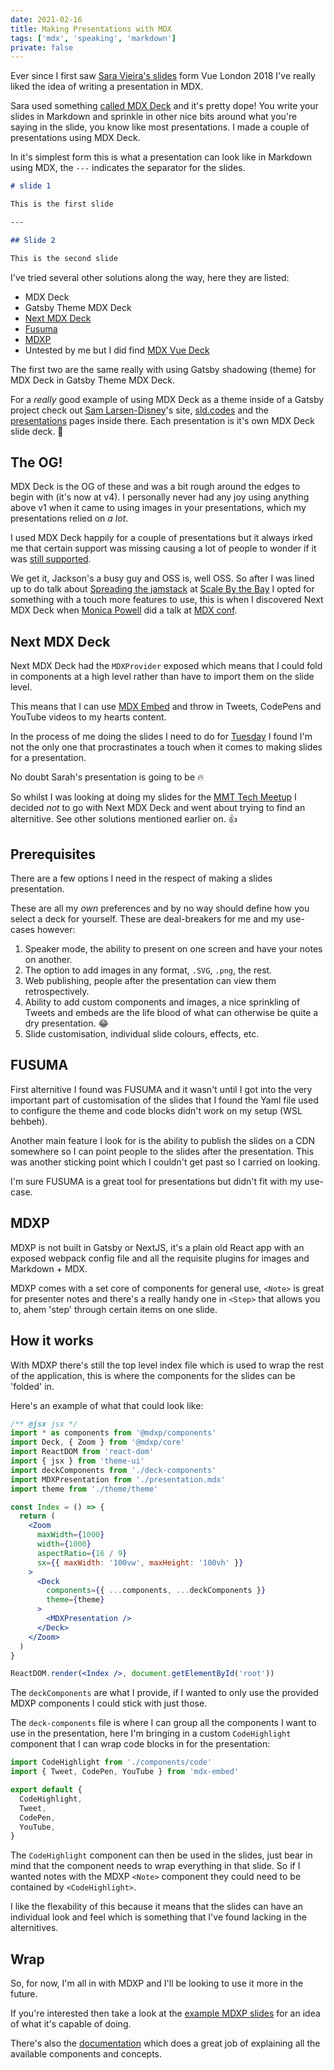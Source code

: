 ```yaml
---
date: 2021-02-16
title: Making Presentations with MDX
tags: ['mdx', 'speaking', 'markdown']
private: false
---
```


Ever since I first saw [Sara Vieira's slides] form Vue London 2018
I've really liked the idea of writing a presentation in MDX.

Sara used something [called MDX Deck] and it's pretty dope! You write
your slides in Markdown and sprinkle in other nice bits around what
you're saying in the slide, you know like most presentations. I made a
couple of presentations using MDX Deck.

In it's simplest form this is what a presentation can look like in
Markdown using MDX, the `---` indicates the separator for the slides.

```markdown
# slide 1

This is the first slide

---

## Slide 2

This is the second slide
```

I've tried several other solutions along the way, here they are
listed:

- MDX Deck
- Gatsby Theme MDX Deck
- [Next MDX Deck]
- [Fusuma]
- [MDXP]
- Untested by me but I did find [MDX Vue Deck]

The first two are the same really with using Gatsby shadowing (theme)
for MDX Deck in Gatsby Theme MDX Deck.

For a _really_ good example of using MDX Deck as a theme inside of a
Gatsby project check out [Sam Larsen-Disney]'s site, [sld.codes] and
the [presentations] pages inside there. Each presentation is it's own
MDX Deck slide deck. 🤯

## The OG!

MDX Deck is the OG of these and was a bit rough around the edges to
begin with (it's now at v4). I personally never had any joy using
anything above v1 when it came to using images in your presentations,
which my presentations relied on _a lot_.

I used MDX Deck happily for a couple of presentations but it always
irked me that certain support was missing causing a lot of people to
wonder if it was [still supported].

We get it, Jackson's a busy guy and OSS is, well OSS. So after I was
lined up to do talk about [Spreading the jamstack] at [Scale By the
Bay] I opted for something with a touch more features to use, this is
when I discovered Next MDX Deck when [Monica Powell] did a talk at
[MDX conf].

## Next MDX Deck

Next MDX Deck had the `MDXProvider` exposed which means that I could
fold in components at a high level rather than have to import them on
the slide level.

This means that I can use [MDX Embed] and throw in Tweets, CodePens
and YouTube videos to my hearts content.

In the process of me doing the slides I need to do for [Tuesday] I
found I'm not the only one that procrastinates a touch when it comes
to making slides for a presentation.

No doubt Sarah's presentation is going to be 🔥

<Tweet tweetLink="sarah_edo/status/1357708732847644678" />

So whilst I was looking at doing my slides for the [MMT Tech Meetup] I
decided _not_ to go with Next MDX Deck and went about trying to find
an alternitive. See other solutions mentioned earlier on. 👍

## Prerequisites

There are a few options I need in the respect of making a slides
presentation.

These are all my _own_ preferences and by no way should define how you
select a deck for yourself. These are deal-breakers for me and my
use-cases however:

1. Speaker mode, the ability to present on one screen and have your
   notes on another.
1. The option to add images in any format, `.SVG`, `.png`, the rest.
1. Web publishing, people after the presentation can view them
   retrospectively.
1. Ability to add custom components and images, a nice sprinkling of
   Tweets and embeds are the life blood of what can otherwise be quite
   a dry presentation. 😂
1. Slide customisation, individual slide colours, effects, etc.

## FUSUMA

First alternitive I found was FUSUMA and it wasn't until I got into
the very important part of customisation of the slides that I found
the Yaml file used to configure the theme and code blocks didn't work
on my setup (WSL behbeh).

Another main feature I look for is the ability to publish the slides
on a CDN somewhere so I can point people to the slides after the
presentation. This was another sticking point which I couldn't get
past so I carried on looking.

I'm sure FUSUMA is a great tool for presentations but didn't fit with
my use-case.

## MDXP

MDXP is not built in Gatsby or NextJS, it's a plain old React app with
an exposed webpack config file and all the requisite plugins for
images and Markdown + MDX.

MDXP comes with a set core of components for general use, `<Note>` is
great for presenter notes and there's a really handy one in `<Step>`
that allows you to, ahem 'step' through certain items on one slide.

## How it works

With MDXP there's still the top level index file which is used to wrap
the rest of the application, this is where the components for the
slides can be 'folded' in.

Here's an example of what that could look like:

```jsx {6,19}
/** @jsx jsx */
import * as components from '@mdxp/components'
import Deck, { Zoom } from '@mdxp/core'
import ReactDOM from 'react-dom'
import { jsx } from 'theme-ui'
import deckComponents from './deck-components'
import MDXPresentation from './presentation.mdx'
import theme from './theme/theme'

const Index = () => {
  return (
    <Zoom
      maxWidth={1000}
      width={1000}
      aspectRatio={16 / 9}
      sx={{ maxWidth: '100vw', maxHeight: '100vh' }}
    >
      <Deck
        components={{ ...components, ...deckComponents }}
        theme={theme}
      >
        <MDXPresentation />
      </Deck>
    </Zoom>
  )
}

ReactDOM.render(<Index />, document.getElementById('root'))
```

The `deckComponents` are what I provide, if I wanted to only use the
provided MDXP components I could stick with just those.

The `deck-components` file is where I can group all the components I
want to use in the presentation, here I'm bringing in a custom
`CodeHighlight` component that I can wrap code blocks in for the
presentation:

```jsx {1,5}
import CodeHighlight from './components/code'
import { Tweet, CodePen, YouTube } from 'mdx-embed'

export default {
  CodeHighlight,
  Tweet,
  CodePen,
  YouTube,
}
```

The `CodeHighlight` component can then be used in the slides, just
bear in mind that the component needs to wrap everything in that
slide. So if I wanted notes with the MDXP `<Note>` component they
could need to be contained by `<CodeHighlight>`.

I like the flexability of this because it means that the slides can
have an individual look and feel which is something that I've found
lacking in the alternitives.

## Wrap

So, for now, I'm all in with MDXP and I'll be looking to use it more
in the future.

If you're interested then take a look at the [example MDXP slides] for
an idea of what it's capable of doing.

There's also the [documentation] which does a great job of explaining
all the available components and concepts.

[next mdx deck]: https://github.com/whoisryosuke/next-mdx-deck
[fusuma]: https://hiroppy.github.io/fusuma/
[mdx vue deck]: https://github.com/godkinmo/mdx-vue-deck
[mdxp]: https://0phoff.github.io/MDXP
[still supported]: https://github.com/jxnblk/mdx-deck/issues/765
[spreading the jamstack]: https://www.youtube.com/watch?v=L7_z8rcbFPg
[scale by the bay]: https://www.scale.bythebay.io/
[monica powell]: https://github.com/M0nica/migrating-to-mdx
[mdx conf]: https://mdxjs.com/conf/
[sam larsen-disney]: https://twitter.com/SamLarsenDisney
[sld.codes]: https://sld.codes/
[presentations]: https://sld.codes/presentations
[mdx embed]: https://www.mdx-embed.com/
[tuesday]:
  https://www.linkedin.com/events/mmttechmeetup-gatsbyjs-feb20216762857247988031488/
[mmt tech meetup]:
  https://www.linkedin.com/events/mmttechmeetup-gatsbyjs-feb20216762857247988031488/
[sara vieira's slides]: https://vue-apollo-magic.now.sh/#0
[called mdx deck]: https://github.com/SaraVieira/vue-graphql-love
[example mdxp slides]:
  https://0phoff.github.io/MDXP/examples/demo/#/normal/1/1
[documentation]: https://0phoff.github.io/MDXP/
